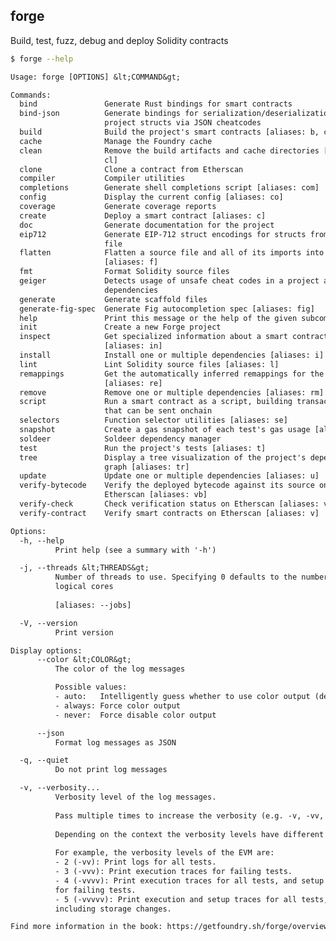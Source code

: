 ## forge

Build, test, fuzz, debug and deploy Solidity contracts

```bash
$ forge --help
```

```txt
Usage: forge [OPTIONS] &lt;COMMAND&gt;

Commands:
  bind               Generate Rust bindings for smart contracts
  bind-json          Generate bindings for serialization/deserialization of
                     project structs via JSON cheatcodes
  build              Build the project's smart contracts [aliases: b, compile]
  cache              Manage the Foundry cache
  clean              Remove the build artifacts and cache directories [aliases:
                     cl]
  clone              Clone a contract from Etherscan
  compiler           Compiler utilities
  completions        Generate shell completions script [aliases: com]
  config             Display the current config [aliases: co]
  coverage           Generate coverage reports
  create             Deploy a smart contract [aliases: c]
  doc                Generate documentation for the project
  eip712             Generate EIP-712 struct encodings for structs from a given
                     file
  flatten            Flatten a source file and all of its imports into one file
                     [aliases: f]
  fmt                Format Solidity source files
  geiger             Detects usage of unsafe cheat codes in a project and its
                     dependencies
  generate           Generate scaffold files
  generate-fig-spec  Generate Fig autocompletion spec [aliases: fig]
  help               Print this message or the help of the given subcommand(s)
  init               Create a new Forge project
  inspect            Get specialized information about a smart contract
                     [aliases: in]
  install            Install one or multiple dependencies [aliases: i]
  lint               Lint Solidity source files [aliases: l]
  remappings         Get the automatically inferred remappings for the project
                     [aliases: re]
  remove             Remove one or multiple dependencies [aliases: rm]
  script             Run a smart contract as a script, building transactions
                     that can be sent onchain
  selectors          Function selector utilities [aliases: se]
  snapshot           Create a gas snapshot of each test's gas usage [aliases: s]
  soldeer            Soldeer dependency manager
  test               Run the project's tests [aliases: t]
  tree               Display a tree visualization of the project's dependency
                     graph [aliases: tr]
  update             Update one or multiple dependencies [aliases: u]
  verify-bytecode    Verify the deployed bytecode against its source on
                     Etherscan [aliases: vb]
  verify-check       Check verification status on Etherscan [aliases: vc]
  verify-contract    Verify smart contracts on Etherscan [aliases: v]

Options:
  -h, --help
          Print help (see a summary with '-h')

  -j, --threads &lt;THREADS&gt;
          Number of threads to use. Specifying 0 defaults to the number of
          logical cores
          
          [aliases: --jobs]

  -V, --version
          Print version

Display options:
      --color &lt;COLOR&gt;
          The color of the log messages

          Possible values:
          - auto:   Intelligently guess whether to use color output (default)
          - always: Force color output
          - never:  Force disable color output

      --json
          Format log messages as JSON

  -q, --quiet
          Do not print log messages

  -v, --verbosity...
          Verbosity level of the log messages.
          
          Pass multiple times to increase the verbosity (e.g. -v, -vv, -vvv).
          
          Depending on the context the verbosity levels have different meanings.
          
          For example, the verbosity levels of the EVM are:
          - 2 (-vv): Print logs for all tests.
          - 3 (-vvv): Print execution traces for failing tests.
          - 4 (-vvvv): Print execution traces for all tests, and setup traces
          for failing tests.
          - 5 (-vvvvv): Print execution and setup traces for all tests,
          including storage changes.

Find more information in the book: https://getfoundry.sh/forge/overview
```